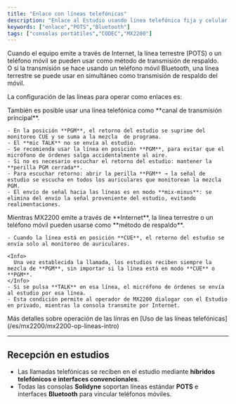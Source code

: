 ```yaml
---
title: "Enlace con líneas telefónicas"
description: "Enlace al Estudio usando línea telefónica fija y celular Bluetooth "
keywords: ["enlace","POTS","Bluetooth"]
tags: ["consolas portátiles","CODEC","MX2200"]
---
```


Cuando el equipo emite a través de Internet, la línea terrestre (POTS) o un teléfono móvil se pueden usar como método de transmisión de respaldo.\
O si la transmisión se hace usando un teléfono móvil Bluetooth, una línea terrestre se puede usar en simultáneo como transmisión de respaldo del móvil.

La configuración de las lineas para operar como enlaces es:

<Tabs>
  <Tab title="Línea como enlace">
    También es posible usar una línea telefónica como **canal de transmisión principal**.

    - En la posición **PGM**, el retorno del estudio se suprime del monitoreo CUE y se suma a la mezcla  de programa.
    - El **mic TALK** no se envía al estudio.
    - Se recomienda usar la línea en posición **PGM**, para evitar que el micrófono de órdenes salga accidentalmente al aire.
    - Si no es necesario escuchar el retorno del estudio: mantener la **perilla PGM cerrada**.
    - Para escuchar retorno: abrir la perilla **PGM** → la señal de estudio se escucha en todos los auriculares que monitorean la mezcla PGM.
    - El envío de señal hacia las líneas es en modo **mix-minus**: se elimina del envío la señal proveniente del estudio, evitando realimentaciones.
  </Tab>
  <Tab title="Línea como respaldo">
    Mientras MX2200 emite a través de **Internet**, la línea terrestre o un teléfono móvil pueden usarse como **método de respaldo**.

    - Cuando la línea está en posición **CUE**, el retorno del estudio se envía solo al monitoreo de auriculares.

    <Info>
      Una vez establecida la llamada, los estudios reciben siempre la mezcla de **PGM**, sin importar si la línea está en modo **CUE** o **PGM**.
    </Info>
    - Si se pulsa **TALK** en esa línea, el micrófono de órdenes se envía al estudio por esa línea.
    - Esta condición permite al operador de MX2200 dialogar con el Estudio en privado, mientras la consola transmite por Internet.
  </Tab>
</Tabs>

<Note>
  Más detalles sobre operación de las línras en [Uso de las líneas telefónicas](/es/mx2200/mx2200-op-lineas-intro)
</Note>

---

## Recepción en estudios

- Las llamadas telefónicas se reciben en el estudio mediante **híbridos telefónicos e interfaces convencionales**.
- Todas las consolas **Solidyne** soportan líneas estándar **POTS** e interfaces **Bluetooth** para vincular teléfonos móviles.